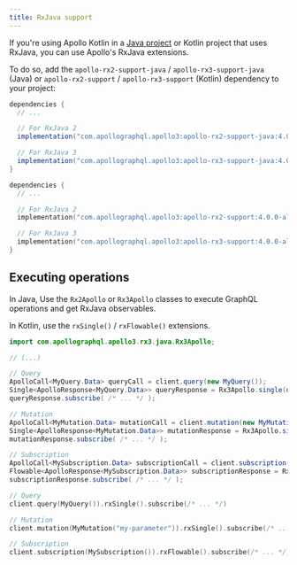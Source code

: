 ```yaml
---
title: RxJava support
---
```


If you're using Apollo Kotlin in a [Java project](java) or Kotlin project that uses RxJava, you can use Apollo's RxJava extensions.

To do so, add the `apollo-rx2-support-java` / `apollo-rx3-support-java` (Java) or `apollo-rx2-support` / `apollo-rx3-support` (Kotlin) dependency to your project:

<MultiCodeBlock>

```java title="build.gradle[.kts]"
dependencies {
  // ...

  // For RxJava 2
  implementation("com.apollographql.apollo3:apollo-rx2-support-java:4.0.0-alpha.2")

  // For RxJava 3
  implementation("com.apollographql.apollo3:apollo-rx3-support-java:4.0.0-alpha.2")
}
```

```kotlin title="build.gradle[.kts]"
dependencies {
  // ...

  // For RxJava 2
  implementation("com.apollographql.apollo3:apollo-rx2-support:4.0.0-alpha.2")

  // For RxJava 3
  implementation("com.apollographql.apollo3:apollo-rx3-support:4.0.0-alpha.2")
}
```

</MultiCodeBlock>


## Executing operations

In Java, Use the `Rx2Apollo` or `Rx3Apollo` classes to execute GraphQL operations and get RxJava observables.

In Kotlin, use the `rxSingle()` / `rxFlowable()` extensions.

<MultiCodeBlock>

```java
import com.apollographql.apollo3.rx3.java.Rx3Apollo;

// (...)

// Query
ApolloCall<MyQuery.Data> queryCall = client.query(new MyQuery());
Single<ApolloResponse<MyQuery.Data>> queryResponse = Rx3Apollo.single(queryCall);
queryResponse.subscribe( /* ... */ );

// Mutation
ApolloCall<MyMutation.Data> mutationCall = client.mutation(new MyMutation("my-parameter"));
Single<ApolloResponse<MyMutation.Data>> mutationResponse = Rx3Apollo.single(mutationCall);
mutationResponse.subscribe( /* ... */ );

// Subscription
ApolloCall<MySubscription.Data> subscriptionCall = client.subscription(new MySubscription());
Flowable<ApolloResponse<MySubscription.Data>> subscriptionResponse = Rx3Apollo.flowable(subscriptionCall);
subscriptionResponse.subscribe( /* ... */ );
```

```kotlin
// Query
client.query(MyQuery()).rxSingle().subscribe(/* ... */)

// Mutation
client.mutation(MyMutation("my-parameter")).rxSingle().subscribe(/* ... */)

// Subscription
client.subscription(MySubscription()).rxFlowable().subscribe(/* ... */)
```
</MultiCodeBlock>
